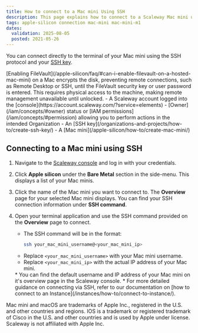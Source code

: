 ```yaml
---
title: How to connect to a Mac mini Using SSH
description: This page explains how to connect to a Scaleway Mac mini using SSH.
tags: apple-silicon connection mac-mini mac-mini-m1
dates:
  validation: 2025-08-05
  posted: 2021-05-26
---
```




You can connect directly to the terminal of your Mac mini using the SSH protocol and your [SSH key](/organizations-and-projects/concepts/#ssh-key).

<Message type="important">
  [Enabling FileVault](/apple-silicon/faq/#can-i-enable-filevault-on-a-hosted-mac-mini) on a Mac encrypts the disk, preventing remote connections, such as Remote Desktop or SSH, until the FileVault security key or user password is entered. This requires physical access to the machine, making remote management unavailable until unlocked.
</Message>

<Requirements />
- A Scaleway account logged into the [console](https://account.scaleway.com/?service=elements)
- [Owner](/iam/concepts/#owner) status or [IAM permissions](/iam/concepts/#permission) allowing you to perform actions in the intended Organization
- An [SSH key](/organizations-and-projects/how-to/create-ssh-key/)
- A [Mac mini](/apple-silicon/how-to/create-mac-mini/)

## Connecting to a Mac mini using SSH

1. Navigate to the [Scaleway console](https://account.scaleway.com/?service=elements) and log in with your credentials.

2. Click **Apple silicon** under the **Bare Metal** section in the side-menu. This displays a list of your Mac minis.
   <Lightbox image={image} alt="List of Mac minis in Scaleway console" />

3. Click the name of the Mac mini you want to connect to. The **Overview** page for your selected Mac mini displays.
   <Message type="tip">
    You can find your SSH connection information under **SSH command**.
   </Message>
   <Lightbox image={image2} alt="SSH command details in Scaleway console" />

4. Open your terminal application and use the SSH command provided on the **Overview** page to connect.
   - The SSH command will be in the format:
     ```sh
     ssh your_mac_mini_username@<your_mac_mini_ip>
     ```
   - Replace `<your_mac_mini_username>` with your Mac mini username.
   - Replace `<your_mac_mini_ip>` with the actual IP address of your Mac mini.

    <Message type="note">
      * You can find the default username and IP address of your Mac mini on it's overview page in the Scaleway console.
      * For more detailed guidance on connecting via SSH, refer to our documentation on [how to connect to an Instance](/instances/how-to/connect-to-instance/).
    </Message>

<Message type="note">
  Mac mini and macOS are trademarks of Apple Inc., registered in the U.S. and other countries and regions. IOS is a trademark or registered trademark of Cisco in the U.S. and other countries and is used by Apple under license. Scaleway is not affiliated with Apple Inc.
</Message>